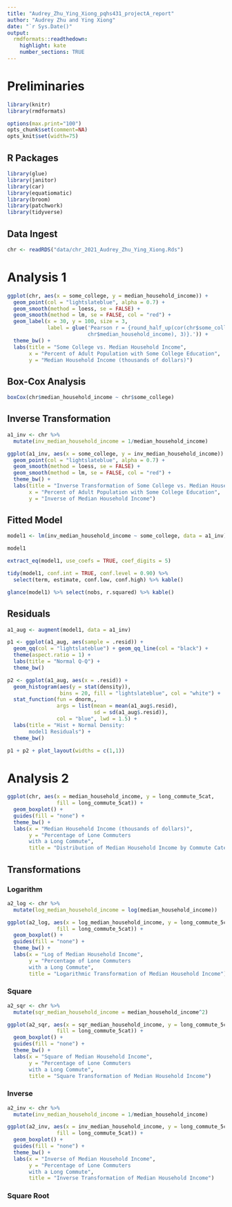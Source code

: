 ```yaml
---
title: "Audrey_Zhu_Ying_Xiong_pqhs431_projectA_report"
author: "Audrey Zhu and Ying Xiong"
date: "`r Sys.Date()"
output: 
  rmdformats::readthedown:
    highlight: kate
    number_sections: TRUE
---
```

# Preliminaries

```r
library(knitr)
library(rmdformats)

options(max.print="100")
opts_chunk$set(comment=NA)
opts_knit$set(width=75)
```

## R Packages

```r
library(glue)
library(janitor)
library(car)
library(equatiomatic)
library(broom)
library(patchwork)
library(tidyverse)
```

## Data Ingest

```r
chr <- readRDS("data/chr_2021_Audrey_Zhu_Ying_Xiong.Rds")
```

# Analysis 1

```r
ggplot(chr, aes(x = some_college, y = median_household_income)) +
  geom_point(col = "lightslateblue", alpha = 0.7) +
  geom_smooth(method = loess, se = FALSE) +
  geom_smooth(method = lm, se = FALSE, col = "red") +
  geom_label(x = 30, y = 100, size = 3,
             label = glue('Pearson r = {round_half_up(cor(chr$some_college, 
                          chr$median_household_income), 3)}.')) +
  theme_bw() +
  labs(title = "Some College vs. Median Household Income",
       x = "Percent of Adult Population with Some College Education",
       y = "Median Household Income (thousands of dollars)")
```

## Box-Cox Analysis

```r
boxCox(chr$median_household_income ~ chr$some_college)
```

## Inverse Transformation

```r
a1_inv <- chr %>% 
  mutate(inv_median_household_income = 1/median_household_income)

ggplot(a1_inv, aes(x = some_college, y = inv_median_household_income)) +
  geom_point(col = "lightslateblue", alpha = 0.7) +
  geom_smooth(method = loess, se = FALSE) +
  geom_smooth(method = lm, se = FALSE, col = "red") +
  theme_bw() +
  labs(title = "Inverse Transformation of Some College vs. Median Household Income",
       x = "Percent of Adult Population with Some College Education",
       y = "Inverse of Median Household Income")
```

## Fitted Model

```r
model1 <- lm(inv_median_household_income ~ some_college, data = a1_inv)

model1

extract_eq(model1, use_coefs = TRUE, coef_digits = 5)
```

```r
tidy(model1, conf.int = TRUE, conf.level = 0.90) %>%
  select(term, estimate, conf.low, conf.high) %>% kable()

glance(model1) %>% select(nobs, r.squared) %>% kable()
```

## Residuals

```r
a1_aug <- augment(model1, data = a1_inv)

p1 <- ggplot(a1_aug, aes(sample = .resid)) +
  geom_qq(col = "lightslateblue") + geom_qq_line(col = "black") +
  theme(aspect.ratio = 1) +
  labs(title = "Normal Q-Q") +
  theme_bw()

p2 <- ggplot(a1_aug, aes(x = .resid)) +
  geom_histogram(aes(y = stat(density)),
                 bins = 20, fill = "lightslateblue", col = "white") +
  stat_function(fun = dnorm,,
                args = list(mean = mean(a1_aug$.resid),
                            sd = sd(a1_aug$.resid)),
                col = "blue", lwd = 1.5) +
  labs(title = "Hist + Normal Density: 
       model1 Residuals") +
  theme_bw()

p1 + p2 + plot_layout(widths = c(1,1))
```

# Analysis 2

```r
ggplot(chr, aes(x = median_household_income, y = long_commute_5cat, 
                fill = long_commute_5cat)) +
  geom_boxplot() +
  guides(fill = "none") +
  theme_bw() +
  labs(x = "Median Household Income (thousands of dollars)",
       y = "Percentage of Lone Commuters 
       with a Long Commute",
       title = "Distribution of Median Household Income by Commute Category")
```

## Transformations

### Logarithm

```r
a2_log <- chr %>% 
  mutate(log_median_household_income = log(median_household_income))

ggplot(a2_log, aes(x = log_median_household_income, y = long_commute_5cat, 
                fill = long_commute_5cat)) +
  geom_boxplot() +
  guides(fill = "none") +
  theme_bw() +
  labs(x = "Log of Median Household Income",
       y = "Percentage of Lone Commuters 
       with a Long Commute",
       title = "Logarithmic Transformation of Median Household Income")
```

### Square

```r
a2_sqr <- chr %>% 
  mutate(sqr_median_household_income = median_household_income^2)

ggplot(a2_sqr, aes(x = sqr_median_household_income, y = long_commute_5cat, 
                fill = long_commute_5cat)) +
  geom_boxplot() +
  guides(fill = "none") +
  theme_bw() +
  labs(x = "Square of Median Household Income",
       y = "Percentage of Lone Commuters 
       with a Long Commute",
       title = "Square Transformation of Median Household Income")
```

### Inverse

```r
a2_inv <- chr %>% 
  mutate(inv_median_household_income = 1/median_household_income)

ggplot(a2_inv, aes(x = inv_median_household_income, y = long_commute_5cat, 
                fill = long_commute_5cat)) +
  geom_boxplot() +
  guides(fill = "none") +
  theme_bw() +
  labs(x = "Inverse of Median Household Income",
       y = "Percentage of Lone Commuters 
       with a Long Commute",
       title = "Inverse Transformation of Median Household Income")
```
  
### Square Root



